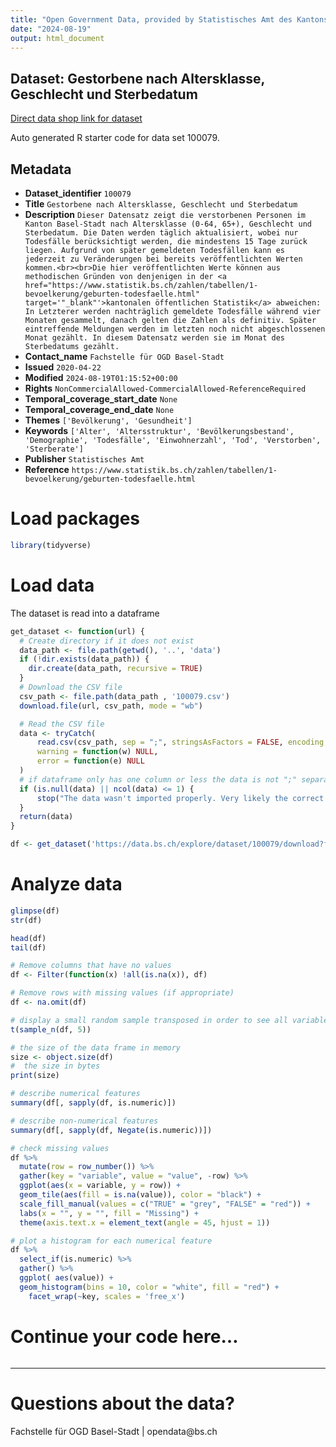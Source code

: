 ```yaml
---
title: "Open Government Data, provided by Statistisches Amt des Kantons Basel-Stadt - Fachstelle OGD"
date: "2024-08-19"
output: html_document
---
```


## Dataset: Gestorbene nach Altersklasse, Geschlecht und Sterbedatum

[Direct data shop link for dataset](https://data.bs.ch/explore/dataset/100079)

Auto generated R starter code for data set 100079.

## Metadata

- **Dataset_identifier** `100079`
- **Title** `Gestorbene nach Altersklasse, Geschlecht und Sterbedatum`
- **Description** `Dieser Datensatz zeigt die verstorbenen Personen im Kanton Basel-Stadt nach Altersklasse (0-64, 65+), Geschlecht und Sterbedatum. Die Daten werden täglich aktualisiert, wobei nur Todesfälle berücksichtigt werden, die mindestens 15 Tage zurück liegen. Aufgrund von später gemeldeten Todesfällen kann es jederzeit zu Veränderungen bei bereits veröffentlichten Werten kommen.<br><br>Die hier veröffentlichten Werte können aus methodischen Gründen von denjenigen in der <a href="https://www.statistik.bs.ch/zahlen/tabellen/1-bevoelkerung/geburten-todesfaelle.html" target='"_blank"'>kantonalen öffentlichen Statistik</a> abweichen: In Letzterer werden nachträglich gemeldete Todesfälle während vier Monaten gesammelt, danach gelten die Zahlen als definitiv. Später eintreffende Meldungen werden im letzten noch nicht abgeschlossenen Monat gezählt. In diesem Datensatz werden sie im Monat des Sterbedatums gezählt.`
- **Contact_name** `Fachstelle für OGD Basel-Stadt`
- **Issued** `2020-04-22`
- **Modified** `2024-08-19T01:15:52+00:00`
- **Rights** `NonCommercialAllowed-CommercialAllowed-ReferenceRequired`
- **Temporal_coverage_start_date** `None`
- **Temporal_coverage_end_date** `None`
- **Themes** `['Bevölkerung', 'Gesundheit']`
- **Keywords** `['Alter', 'Altersstruktur', 'Bevölkerungsbestand', 'Demographie', 'Todesfälle', 'Einwohnerzahl', 'Tod', 'Verstorben', 'Sterberate']`
- **Publisher** `Statistisches Amt`
- **Reference** `https://www.statistik.bs.ch/zahlen/tabellen/1-bevoelkerung/geburten-todesfaelle.html`


# Load packages

```r

library(tidyverse)
```

# Load data

The dataset is read into a dataframe

```r
get_dataset <- function(url) {
  # Create directory if it does not exist
  data_path <- file.path(getwd(), '..', 'data')
  if (!dir.exists(data_path)) {
    dir.create(data_path, recursive = TRUE)
  }
  # Download the CSV file
  csv_path <- file.path(data_path , '100079.csv')
  download.file(url, csv_path, mode = "wb")

  # Read the CSV file
  data <- tryCatch(
      read.csv(csv_path, sep = ";", stringsAsFactors = FALSE, encoding = "UTF-8"),
      warning = function(w) NULL,
      error = function(e) NULL
  )
  # if dataframe only has one column or less the data is not ";" separated
  if (is.null(data) || ncol(data) <= 1) {
      stop("The data wasn't imported properly. Very likely the correct separator couldn't be found.\nPlease check the dataset manually and adjust the code.")
  }
  return(data)
}
```

```r

df <- get_dataset('https://data.bs.ch/explore/dataset/100079/download?format=csv&timezone=Europe%2FZurich')

```

# Analyze data

```r

glimpse(df)
str(df)

head(df)
tail(df)

```

```r
# Remove columns that have no values
df <- Filter(function(x) !all(is.na(x)), df)

# Remove rows with missing values (if appropriate)
df <- na.omit(df)
```

```r
# display a small random sample transposed in order to see all variables
t(sample_n(df, 5))
```

```r
# the size of the data frame in memory
size <- object.size(df)
#  the size in bytes
print(size)
```

```r
# describe numerical features
summary(df[, sapply(df, is.numeric)])
```

```r
# describe non-numerical features
summary(df[, sapply(df, Negate(is.numeric))])
```

```r
# check missing values
df %>%
  mutate(row = row_number()) %>%
  gather(key = "variable", value = "value", -row) %>%
  ggplot(aes(x = variable, y = row)) +
  geom_tile(aes(fill = is.na(value)), color = "black") +
  scale_fill_manual(values = c("TRUE" = "grey", "FALSE" = "red")) +
  labs(x = "", y = "", fill = "Missing") +
  theme(axis.text.x = element_text(angle = 45, hjust = 1))
```

```r
# plot a histogram for each numerical feature
df %>%
  select_if(is.numeric) %>%
  gather() %>%
  ggplot( aes(value)) +
  geom_histogram(bins = 10, color = "white", fill = "red") +
    facet_wrap(~key, scales = 'free_x')
```

# Continue your code here...

```r

```
------------------------------------------------------------------------

# Questions about the data?

Fachstelle für OGD Basel-Stadt | opendata@bs.ch
